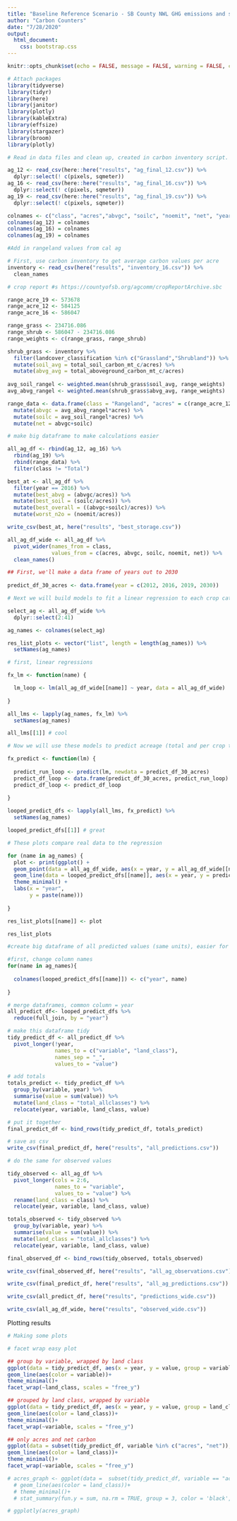 ```yaml
---
title: "Baseline Reference Scenario - SB County NWL GHG emissions and storage"
author: "Carbon Counters"
date: "7/28/2020"
output: 
  html_document: 
    css: bootstrap.css
---
```


```r
knitr::opts_chunk$set(echo = FALSE, message = FALSE, warning = FALSE, cache = FALSE)
```

```r

# Attach packages
library(tidyverse)
library(tidyr)
library(here)
library(janitor)
library(plotly)
library(kableExtra)
library(effsize)
library(stargazer)
library(broom)
library(plotly)

```


```r
# Read in data files and clean up, created in carbon inventory script. These files contain # of acres of each ag class according to calag (no landfire). 

ag_12 <- read_csv(here::here("results", "ag_final_12.csv")) %>% 
  dplyr::select(! c(pixels, sqmeter))
ag_16 <- read_csv(here::here("results", "ag_final_16.csv")) %>% 
  dplyr::select(! c(pixels, sqmeter))
ag_19 <- read_csv(here::here("results", "ag_final_19.csv")) %>% 
  dplyr::select(! c(pixels, sqmeter))

colnames <- c("class", "acres","abvgc", "soilc", "noemit", "net", "year")
colnames(ag_12) = colnames
colnames(ag_16) = colnames
colnames(ag_19) = colnames

#Add in rangeland values from cal ag

# First, use carbon inventory to get average carbon values per acre
inventory <- read_csv(here("results", "inventory_16.csv")) %>% 
  clean_names

# crop report #s https://countyofsb.org/agcomm/cropReportArchive.sbc

range_acre_19 <- 573678
range_acre_12 <- 584125
range_acre_16 <- 586047

range_grass <- 234716.086
range_shrub <- 586047 - 234716.086
range_weights <- c(range_grass, range_shrub)

shrub_grass <- inventory %>% 
  filter(landcover_classification %in% c("Grassland","Shrubland")) %>% 
  mutate(soil_avg = total_soil_carbon_mt_c/acres) %>% 
  mutate(abvg_avg = total_aboveground_carbon_mt_c/acres)
  
avg_soil_rangel <- weighted.mean(shrub_grass$soil_avg, range_weights)
avg_abvg_rangel <- weighted.mean(shrub_grass$abvg_avg, range_weights)

range_data <- data.frame(class = "Rangeland", "acres" = c(range_acre_12, range_acre_16, range_acre_19), "abvgc" = 0, "soilc" = 0, "noemit" = 0, "net" = 0, "year" = c(2012, 2016, 2019)) %>% 
  mutate(abvgc = avg_abvg_rangel*acres) %>% 
  mutate(soilc = avg_soil_rangel*acres) %>% 
  mutate(net = abvgc+soilc)

# make big dataframe to make calculations easier

all_ag_df <- rbind(ag_12, ag_16) %>% 
  rbind(ag_19) %>% 
  rbind(range_data) %>% 
  filter(class != "Total") 

best_at <- all_ag_df %>% 
  filter(year == 2016) %>%
  mutate(best_abvg = (abvgc/acres)) %>%
  mutate(best_soil = (soilc/acres)) %>%
  mutate(best_overall = ((abvgc+soilc)/acres)) %>%
  mutate(worst_n2o = (noemit/acres))

write_csv(best_at, here("results", "best_storage.csv"))

all_ag_df_wide <- all_ag_df %>% 
  pivot_wider(names_from = class,
              values_from = c(acres, abvgc, soilc, noemit, net)) %>% 
  clean_names()

```


```r

## First, we'll make a data frame of years out to 2030
 
predict_df_30_acres <- data.frame(year = c(2012, 2016, 2019, 2030))

# Next we will build models to fit a linear regression to each crop category along with total ag acreage

select_ag <- all_ag_df_wide %>% 
  dplyr::select(2:41)

ag_names <- colnames(select_ag)

res_list_plots <- vector("list", length = length(ag_names)) %>% 
  setNames(ag_names)

# first, linear regressions

fx_lm <- function(name) {

  lm_loop <- lm(all_ag_df_wide[[name]] ~ year, data = all_ag_df_wide)
  
}

all_lms <- lapply(ag_names, fx_lm) %>% 
  setNames(ag_names)

all_lms[[1]] # cool

# Now we will use these models to predict acreage (total and per crop type) in 2030

fx_predict <- function(lm) {
  
  predict_run_loop <- predict(lm, newdata = predict_df_30_acres)
  predict_df_loop <- data.frame(predict_df_30_acres, predict_run_loop)
  predict_df_loop <- predict_df_loop
  
}

looped_predict_dfs <- lapply(all_lms, fx_predict) %>% 
  setNames(ag_names)

looped_predict_dfs[[1]] # great

# These plots compare real data to the regression

for (name in ag_names) {
  plot <- print(ggplot() + 
  geom_point(data = all_ag_df_wide, aes(x = year, y = all_ag_df_wide[[name]])) +
  geom_line(data = looped_predict_dfs[[name]], aes(x = year, y = predict_run_loop)) +
  theme_minimal() + 
  labs(x = "year",
       y = paste(name)))
  
}

res_list_plots[[name]] <- plot

res_list_plots

```

```r

#create big dataframe of all predicted values (same units), easier for doing visualizations

#first, change column names
for(name in ag_names){
  
  colnames(looped_predict_dfs[[name]]) <- c("year", name)
  
}

# merge dataframes, common column = year
all_predict_df<- looped_predict_dfs %>% 
  reduce(full_join, by = "year")

# make this dataframe tidy
tidy_predict_df <- all_predict_df %>% 
  pivot_longer(!year,
               names_to = c("variable", "land_class"),
               names_sep = "_",
               values_to = "value")

# add totals
totals_predict <- tidy_predict_df %>% 
  group_by(variable, year) %>% 
  summarise(value = sum(value)) %>% 
  mutate(land_class = "total_allclasses") %>% 
  relocate(year, variable, land_class, value)

# put it together
final_predict_df <- bind_rows(tidy_predict_df, totals_predict)

# save as csv
write_csv(final_predict_df, here("results", "all_predictions.csv"))

# do the same for observed values

tidy_observed <- all_ag_df %>% 
  pivot_longer(cols = 2:6,
               names_to = "variable",
               values_to = "value") %>% 
  rename(land_class = class) %>% 
  relocate(year, variable, land_class, value)

totals_observed <- tidy_observed %>% 
  group_by(variable, year) %>% 
  summarise(value = sum(value)) %>% 
  mutate(land_class = "total_allclasses") %>% 
  relocate(year, variable, land_class, value)

final_observed_df <- bind_rows(tidy_observed, totals_observed)

write_csv(final_observed_df, here("results", "all_ag_observations.csv"))

write_csv(final_predict_df, here("results", "all_ag_predictions.csv"))

write_csv(all_predict_df, here("results", "predictions_wide.csv"))

write_csv(all_ag_df_wide, here("results", "observed_wide.csv"))

```

Plotting results

```r

# Making some plots

# facet wrap easy plot

## group by variable, wrapped by land class
ggplot(data = tidy_predict_df, aes(x = year, y = value, group = variable))+
geom_line(aes(color = variable))+
theme_minimal()+
facet_wrap(~land_class, scales = "free_y")

## grouped by land class, wrapped by variable 
ggplot(data = tidy_predict_df, aes(x = year, y = value, group = land_class))+
geom_line(aes(color = land_class))+
theme_minimal()+
facet_wrap(~variable, scales = "free_y")

## only acres and net carbon
ggplot(data = subset(tidy_predict_df, variable %in% c("acres", "net")), aes(x = year, y = value, group = land_class))+
geom_line(aes(color = land_class))+
theme_minimal()+
facet_wrap(~variable, scales = "free_y")

# acres_graph <- ggplot(data =  subset(tidy_predict_df, variable == "acres"), aes(x = year, y = value, group = land_class))+
  # geom_line(aes(color = land_class))+
  # theme_minimal()+
  # stat_summary(fun.y = sum, na.rm = TRUE, group = 3, color = 'black', geom ='line', label = "total")

# ggplotly(acres_graph)


```



